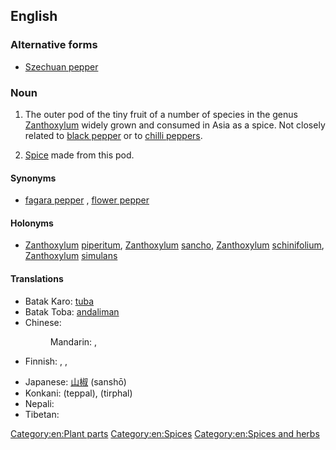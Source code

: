 ==English==
{{wikipedia}}

===Alternative forms===
* [[Szechuan pepper]]

===Noun===
{{en-noun|sg=[[sichuan]] [[pepper]]|-|s}}

# {{countable|uncountable}} The outer pod of the tiny fruit of a number of species in the genus [[Zanthoxylum]] widely grown and consumed in Asia as a spice. Not closely related to [[black pepper]] or to [[chilli pepper]]s.  
# {{uncountable}} [[spice|Spice]] made from this pod.

====Synonyms====
* {{sense|pod and spice}} [[fagara pepper]]<!-- or just fagara ?-->, [[flower pepper]]

====Holonyms====
* {{sense|pod}} [[Zanthoxylum]] [[piperitum]], [[Zanthoxylum]] [[sancho]], [[Zanthoxylum]] [[schinifolium]], [[Zanthoxylum]] [[simulans]]

====Translations====
{{trans-top|pod of Zanthoxylum}}
* Batak Karo: [[tuba#Batak Karo|tuba]]
* Batak Toba: [[andaliman]]
* Chinese:
*: Mandarin: {{t-|cmn|花椒|tr=huājiāo|sc=Hani}}, {{qualifier|less common}} {{t|cmn|山椒|tr=shānjiāo|sc=Hani}}
* Finnish: {{t-|fi|sichuaninpippuri}}, {{t-|fi|anispippuri}}, {{t-|fi|kiinanpippuri}}
{{trans-mid}}
* Japanese: [[山椒]] (sanshō)
* Konkani: (teppal), (tirphal) {{rfscript|Deva}}
* Nepali: {{term|sc=Deva|टिमुर|tr=timur}}
* Tibetan: {{t-|bo|གཡེར་མ|tr=gayer ma|sc=Tibt}}
{{trans-bottom}}

[[Category:en:Plant parts]]
[[Category:en:Spices]]
[[Category:en:Spices and herbs]]
